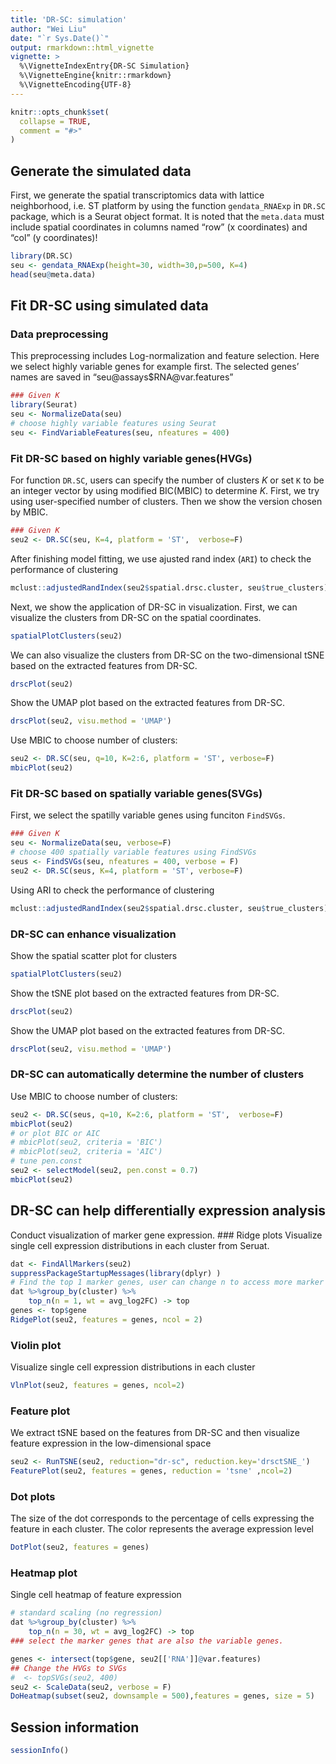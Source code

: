 ---
title: 'DR-SC: simulation'
author: "Wei Liu"
date: "`r Sys.Date()`"
output: rmarkdown::html_vignette
vignette: >
  %\VignetteIndexEntry{DR-SC Simulation}
  %\VignetteEngine{knitr::rmarkdown}
  %\VignetteEncoding{UTF-8}
---

```{r, include = FALSE}
knitr::opts_chunk$set(
  collapse = TRUE,
  comment = "#>"
)
```

## Generate the simulated data
First, we generate the spatial transcriptomics data with lattice neighborhood, i.e. ST platform by using the function `gendata_RNAExp` in `DR.SC` package, which is a Seurat object format. It is noted that the `meta.data` must include spatial coordinates in columns named "row" (x coordinates) and "col" (y coordinates)!
```{r  eval = FALSE}
library(DR.SC)
seu <- gendata_RNAExp(height=30, width=30,p=500, K=4)
head(seu@meta.data)
```
## Fit DR-SC using simulated data

### Data preprocessing
This preprocessing includes Log-normalization and feature selection. Here we select highly variable genes for example first. The selected genes' names are saved in "seu@assays$RNA@var.features"
```{r  eval = FALSE}
### Given K
library(Seurat)
seu <- NormalizeData(seu)
# choose highly variable features using Seurat
seu <- FindVariableFeatures(seu, nfeatures = 400)
```

### Fit DR-SC based on highly variable genes(HVGs)
For function `DR.SC`, users can specify the number of clusters $K$ or set `K` to be an integer vector by using modified BIC(MBIC) to determine $K$. First, we try using user-specified number of clusters. Then we show the version chosen by MBIC.
```{r  eval = FALSE}
### Given K
seu2 <- DR.SC(seu, K=4, platform = 'ST',  verbose=F)
```

After finishing model fitting, we use ajusted rand index (`ARI`) to check the performance of clustering
```{r  eval = FALSE}
mclust::adjustedRandIndex(seu2$spatial.drsc.cluster, seu$true_clusters)
```
Next, we show the application of DR-SC in visualization. First, we can visualize the  clusters from DR-SC on the spatial coordinates.
```{r  eval = FALSE}
spatialPlotClusters(seu2)
```

We can also visualize the clusters from DR-SC on the two-dimensional tSNE based on the extracted features from DR-SC.
```{r  eval = FALSE}
drscPlot(seu2)
```
Show the UMAP plot based on the extracted features from DR-SC.
```{r  eval = FALSE}
drscPlot(seu2, visu.method = 'UMAP')
```

Use MBIC to choose number of clusters:
```{r  eval = FALSE}
seu2 <- DR.SC(seu, q=10, K=2:6, platform = 'ST', verbose=F)
mbicPlot(seu2)
```




### Fit DR-SC based on spatially variable genes(SVGs)
First, we select the spatilly variable genes using funciton `FindSVGs`.
```{r  eval = FALSE}
### Given K
seu <- NormalizeData(seu, verbose=F)
# choose 400 spatially variable features using FindSVGs
seus <- FindSVGs(seu, nfeatures = 400, verbose = F)
seu2 <- DR.SC(seus, K=4, platform = 'ST', verbose=F)
```

Using ARI to check the performance of clustering
```{r  eval = FALSE}
mclust::adjustedRandIndex(seu2$spatial.drsc.cluster, seu$true_clusters)
```
### DR-SC can enhance visualization
Show the spatial scatter plot for clusters
```{r  eval = FALSE}
spatialPlotClusters(seu2)
```

Show the tSNE plot based on the extracted features from DR-SC.
```{r  eval = FALSE}
drscPlot(seu2)
```
Show the UMAP plot based on the extracted features from DR-SC.
```{r  eval = FALSE}
drscPlot(seu2, visu.method = 'UMAP')
```

### DR-SC can automatically determine the number of clusters
Use MBIC to choose number of clusters:
```{r  eval = FALSE}
seu2 <- DR.SC(seus, q=10, K=2:6, platform = 'ST',  verbose=F)
mbicPlot(seu2)
# or plot BIC or AIC
# mbicPlot(seu2, criteria = 'BIC')
# mbicPlot(seu2, criteria = 'AIC')
# tune pen.const
seu2 <- selectModel(seu2, pen.const = 0.7)
mbicPlot(seu2)
```




## DR-SC can help differentially expression analysis 
Conduct visualization of marker gene expression.
### Ridge plots 
Visualize single cell expression distributions in each cluster from Seruat.
```{r  eval = FALSE}
dat <- FindAllMarkers(seu2)
suppressPackageStartupMessages(library(dplyr) )
# Find the top 1 marker genes, user can change n to access more marker genes
dat %>%group_by(cluster) %>%
    top_n(n = 1, wt = avg_log2FC) -> top
genes <- top$gene
RidgePlot(seu2, features = genes, ncol = 2)
```
### Violin plot
Visualize single cell expression distributions in each cluster
```{r  eval = FALSE}
VlnPlot(seu2, features = genes, ncol=2)
```
### Feature plot
We extract tSNE based on the features from DR-SC and then visualize feature expression in the low-dimensional space
 
```{r  eval = FALSE}
seu2 <- RunTSNE(seu2, reduction="dr-sc", reduction.key='drsctSNE_')
FeaturePlot(seu2, features = genes, reduction = 'tsne' ,ncol=2)

```


### Dot plots 
The size of the dot corresponds to the percentage of cells expressing the
feature in each cluster. The color represents the average expression level
```{r  eval = FALSE}
DotPlot(seu2, features = genes)
```

### Heatmap plot
Single cell heatmap of feature expression
```{r  eval = FALSE}
# standard scaling (no regression)
dat %>%group_by(cluster) %>%
    top_n(n = 30, wt = avg_log2FC) -> top
### select the marker genes that are also the variable genes.

genes <- intersect(top$gene, seu2[['RNA']]@var.features)
## Change the HVGs to SVGs
#  <- topSVGs(seu2, 400)
seu2 <- ScaleData(seu2, verbose = F)
DoHeatmap(subset(seu2, downsample = 500),features = genes, size = 5)
```



## Session information
```{r  eval = FALSE}
sessionInfo()
```
